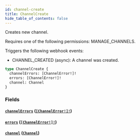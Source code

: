 ```yaml
---
id: channel-create
title: ChannelCreate
hide_table_of_contents: false
---
```


Creates new channel.

Requires one of the following permissions: MANAGE_CHANNELS.

Triggers the following webhook events:

- CHANNEL_CREATED (async): A channel was created.

```graphql
type ChannelCreate {
  channelErrors: [ChannelError!]!
  errors: [ChannelError!]!
  channel: Channel
}
```

### Fields

#### [`channelErrors`](#) ([`[ChannelError!]!`](../../../developer/api-reference/objects/channel-error))

#### [`errors`](#) ([`[ChannelError!]!`](../../../developer/api-reference/objects/channel-error))

#### [`channel`](#) ([`Channel`](../../../developer/api-reference/objects/channel))
